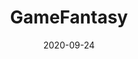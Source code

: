 ---
title: GameFantasy
category: Partners
tag: Community,Gaming,Incentives
status: publish
date: 2020-09-24
slug: GameFantasy is a professional video game studio that builds blockchain games || Halo Grant recipient (China)
website: https://cat.gamefantasy.club/
twitter:
logo: /img/GameFantasy.png
featured_img: https://wp.gcap1.iotex.io/wp-content/uploads/2020/10/gamefantasy.jpg
telegram:
---